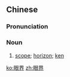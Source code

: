 ==Chinese==
{{zh-forms}}

===Pronunciation===
{{zh-pron
|m=yǎnjiè
|c=ngaan5 gaai3
|h=pfs=n:ngién-kie/s:ngián-kiai
|mn=gán-kài
|cat=n
}}

===Noun===
{{zh-noun}}

# [[scope]]; [[horizon]]; [[ken]]

[[ko:眼界]]
[[zh:眼界]]